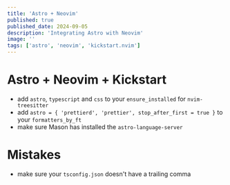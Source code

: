 ```yaml
---
title: 'Astro + Neovim'
published: true
published_date: 2024-09-05
description: 'Integrating Astro with Neovim'
image: ''
tags: ['astro', 'neovim', 'kickstart.nvim']
---
```


# Astro + Neovim + Kickstart

- add `astro`, `typescript` and `css` to your `ensure_installed` for `nvim-treesitter`
- add `astro = { 'prettierd', 'prettier', stop_after_first = true }` to your `formatters_by_ft`
- make sure Mason has installed the `astro-language-server`

# Mistakes

- make sure your `tsconfig.json` doesn't have a trailing comma

